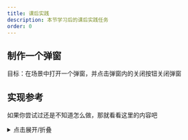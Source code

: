 ```yaml
---
title: 课后实践
description: 本节学习后的课后实践任务
order: 0
---
```


## 制作一个弹窗

目标：在场景中打开一个弹窗，并点击弹窗内的关闭按钮关闭弹窗

## 实现参考

如果你尝试过还是不知道怎么做，那就看看这里的内容吧

<details>
	<summary>点击展开/折叠</summary>

    ### 项目 assets 结构

<Files
    items={[
        { type: 'file', name: 'Main.scene' },
        { type: 'file', name: 'Main.ts' },
        {
            type: 'folder',
            name: 'resources',
            children: [
                {
                    type: 'folder',
                    name: 'Module',
                    children: [
                        {
                            type: 'folder',
                            name: 'Window',
                            children: [
                                { type: 'file', name: 'ResourcesWindow.ts' },
                                { type: 'file', name: 'ResourcesWindow.prefab' },
                            ],
                        },
                    ],
                },
            ],
        },
    ]}
/>

### 实现步骤

{/* prettier-ignore */}
<Stepper>
  <StepperItem title="步骤 1: 挂载 Main.ts">
    将 Main.ts 组件的父类修改为 `mk.StaticViewBase`，将其挂载到 Main.scene 中的 Canvas 节点上，这样生命周期回调就可以被正常调用
  </StepperItem>
  <StepperItem title="Step 2: 实现 ResourcesWindow.ts">
    1. 将 ResourcesWindow.ts 组件的父类修改为 `mk.ViewBase`，将其挂载到 ResourcesWindow.prefab 预制体上
    2. 在 ResourcesWindow.ts 内新建一个按钮回调函数，内部使用 `mk.uiManage.close` 关闭自身
    3. 在预制体内新建一个按钮，设置按钮回调函数为上一步创建的函数
  </StepperItem>
  <StepperItem title="步骤 3: 打开弹窗">
    1. 在 Main.ts 的 open 回调中使用 `mk.uiManage.regis` 注册 ResourcesWindow 模块
        ```ts
        mk.uiManage.regis(ResourcesWindow, "Module/Window/ResourcesWindow", this, {
            loadConfig: {
                bundleStr: "resources",
            },
        });
        ```
    2. 在下一行使用 `mk.uiManage.open` 打开 ResourcesWindow 模块
  </StepperItem>
</Stepper>

当你完成以上步骤，运行场景后应该会看到 ResourcesWindow 预制体被成功加载，并且点击按钮会关闭 ResourcesWindow

</details>
